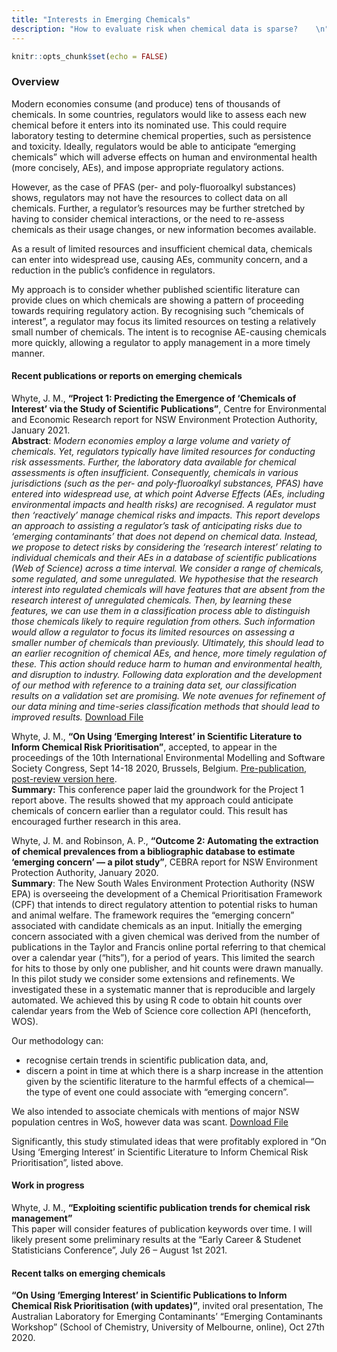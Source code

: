 ```yaml
---
title: "Interests in Emerging Chemicals"
description: "How to evaluate risk when chemical data is sparse?    \n"
---
```


```r
knitr::opts_chunk$set(echo = FALSE)
```

### Overview
Modern economies consume (and produce) tens of thousands of chemicals. In some countries, regulators would like to assess each new chemical before it enters into its nominated use. This could require laboratory testing to determine chemical properties, such as persistence and toxicity. Ideally, regulators would be able to anticipate "emerging chemicals" which will adverse effects on human and environmental health (more concisely, AEs), and impose appropriate regulatory actions. <br>

However, as the case of PFAS (per- and poly-fluoroalkyl substances) shows, regulators may not have the resources to collect data on all chemicals. Further, a regulator's resources may be further stretched by having to consider chemical interactions, or the need to re-assess chemicals as their usage changes, or new information becomes available. <br>

As a result of limited resources and insufficient chemical data, chemicals can enter into widespread use, causing AEs, community concern, and a reduction in the public's confidence in regulators. <br> 

My approach is to consider whether published scientific literature can provide clues on which chemicals are showing a pattern of proceeding towards requiring regulatory action. By recognising such "chemicals of interest", a regulator may focus its limited resources on testing a relatively small number of chemicals. The intent is to recognise AE-causing chemicals more quickly, allowing a regulator to apply management in a more timely manner. 

#### Recent publications or reports on emerging chemicals
 Whyte, J. M., **“Project 1: Predicting the Emergence of ‘Chemicals of Interest’ via the Study of Scientific Publications”**, Centre for Environmental and Economic Research report for NSW Environment Protection Authority, January 2021. <br>
 **Abstract**: _Modern economies employ a large volume and variety of chemicals. Yet, regulators typically have limited resources for conducting risk assessments. Further, the laboratory data available for chemical assessments is often insufficient. Consequently, chemicals in various jurisdictions (such as the per- and poly-fluoroalkyl substances, PFAS) have entered into widespread use, at which point Adverse Effects (AEs, including environmental impacts and health risks) are recognised. A regulator must then 'reactively' manage chemical risks and impacts. This report develops an approach to assisting a regulator’s task of anticipating risks due to ‘emerging contaminants’ that does not depend on chemical data. Instead, we propose to detect risks by considering the ‘research interest’ relating to individual chemicals and their AEs in a database of scientific publications (Web of Science) across a time interval. We consider a range of chemicals, some regulated, and some unregulated. We hypothesise that the research interest into regulated chemicals will have features that are absent from the research interest of unregulated chemicals. Then, by learning these features, we can use them in a classification process able to distinguish those chemicals likely to require regulation from others. Such information would allow a regulator to focus its limited resources on assessing a smaller number of chemicals than previously. Ultimately, this should lead to an earlier recognition of chemical AEs, and hence, more timely regulation of these. This action should reduce harm to human and environmental health, and disruption to industry. Following data exploration and the development of our method with reference to a training data set, our classification results on a validation set are promising. We note avenues for refinement of our data mining and time-series classification methods that should lead to improved results._
 <a href="Project1_NSW_EPA_report.pdf">Download File</a>
 
 Whyte, J. M., **"On Using ‘Emerging Interest’ in Scientific Literature to Inform Chemical Risk Prioritisation"**, accepted, to appear in the proceedings of the 10th International Environmental Modelling and Software Society Congress, Sept 14-18 2020, Brussels, Belgium. [Pre-publication, post-review version here](https://www.researchgate.net/publication/344293743_On_Using_'Emerging_Interest'_in_Scientific_Literature_to_Inform_Chemical_Risk_Prioritisation). <br>
**Summary:** This conference paper laid the groundwork for the Project 1 report above. The results showed that my approach could anticipate chemicals of concern earlier than a regulator could. This result has encouraged further research in this area. 

 Whyte, J. M. and Robinson, A. P., **“Outcome 2: Automating the extraction of chemical prevalences from a bibliographic database to estimate ‘emerging concern’ — a pilot study”**, CEBRA report for NSW Environment Protection Authority, January 2020. <br>
**Summary**: The New South Wales Environment Protection Authority (NSW EPA) is overseeing the development of a Chemical Prioritisation Framework (CPF) that intends to direct regulatory attention to potential risks to human and animal welfare. The framework requires the “emerging concern” associated with candidate chemicals as an input. Initially the emerging concern associated with a given chemical was derived from the number of publications in the Taylor and Francis online portal referring to that chemical over a calendar year ("hits"), for a period of years. This limited the search for hits to those by only one publisher, and hit counts were drawn manually. <br>
In this pilot study we consider some extensions and refinements. We investigated these in a systematic manner that is reproducible and largely automated. We achieved this by using R code to obtain hit counts over calendar years from the Web of Science core collection API (henceforth, WOS).

Our methodology can:

<ul>
<li>recognise certain trends in scientific publication data, and,</li>
<li>discern a point in time at which there is a sharp increase in the attention given by the scientific literature to the harmful effects of a chemical—the type of event one could associate with “emerging concern”.</li>
</ul>
We also intended to associate chemicals with mentions of major NSW population centres in WoS, however data was scant.
<a href="NSW_EPA_Outcome2_report.pdf">Download File</a>

Significantly, this study stimulated ideas that were profitably explored in "On Using 'Emerging Interest' in Scientific Literature to Inform Chemical Risk Prioritisation", listed above. 





 
#### Work in progress
Whyte, J. M., **"Exploiting scientific publication trends for chemical risk management"** <br>
This paper will consider features of publication keywords over time. I will likely present some
preliminary results at the "Early Career & Studenet Statisticians Conference", July 26 -- August 1st 2021.

#### Recent talks on emerging chemicals
**“On Using ‘Emerging Interest’ in Scientific Publications to Inform Chemical Risk Prioritisation (with updates)”**, invited oral presentation, The Australian Laboratory for Emerging Contaminants’ “Emerging Contaminants Workshop” (School of Chemistry, University of Melbourne, online), Oct 27th 2020.
